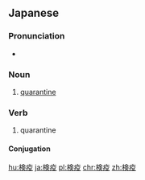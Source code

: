 {{also|檢疫|检疫}}
==Japanese==
{{ja-kanjitab|けん|えき|yomi=o}}

===Pronunciation===
* {{ja-pron|けんえき|yomi=o}}

===Noun===
{{ja-noun|けんえき}}

# [[quarantine]]

===Verb===
{{ja-verb-suru|tr=both|けんえき}}

# quarantine

====Conjugation====
{{ja-suru|けんえき}}

[[hu:検疫]]
[[ja:検疫]]
[[pl:検疫]]
[[chr:検疫]]
[[zh:検疫]]